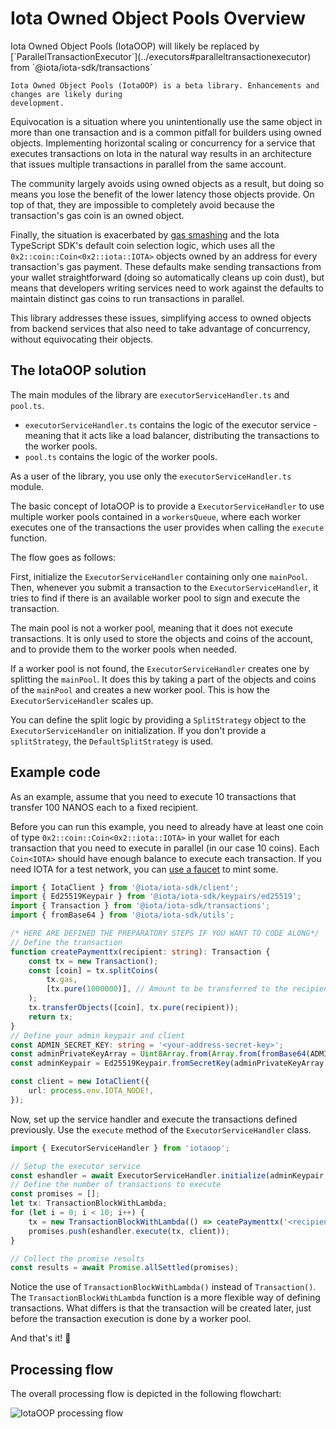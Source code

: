 # Iota Owned Object Pools Overview


<Callout type="warning">
	Iota Owned Object Pools (IotaOOP) will likely be replaced by
	[`ParallelTransactionExecutor`](../executors#paralleltransactionexecutor) from
	`@iota/iota-sdk/transactions`

    Iota Owned Object Pools (IotaOOP) is a beta library. Enhancements and changes are likely during
    development.

</Callout>

Equivocation is a situation where you unintentionally use the same object in more than one
transaction and is a common pitfall for builders using owned objects. Implementing horizontal
scaling or concurrency for a service that executes transactions on Iota in the natural way results
in an architecture that issues multiple transactions in parallel from the same account.

The community largely avoids using owned objects as a result, but doing so means you lose the
benefit of the lower latency those objects provide. On top of that, they are impossible to
completely avoid because the transaction's gas coin is an owned object.

Finally, the situation is exacerbated by
[gas smashing](https://docs.iota.org/concepts/transactions/gas-smashing) and the Iota TypeScript
SDK's default coin selection logic, which uses all the `0x2::coin::Coin<0x2::iota::IOTA>` objects
owned by an address for every transaction's gas payment. These defaults make sending transactions
from your wallet straightforward (doing so automatically cleans up coin dust), but means that
developers writing services need to work against the defaults to maintain distinct gas coins to run
transactions in parallel.

This library addresses these issues, simplifying access to owned objects from backend services that
also need to take advantage of concurrency, without equivocating their objects.

## The IotaOOP solution

The main modules of the library are `executorServiceHandler.ts` and `pool.ts`.

-   `executorServiceHandler.ts` contains the logic of the executor service - meaning that it acts
    like a load balancer, distributing the transactions to the worker pools.
-   `pool.ts` contains the logic of the worker pools.

As a user of the library, you use only the `executorServiceHandler.ts` module.

The basic concept of IotaOOP is to provide a `ExecutorServiceHandler` to use multiple worker pools
contained in a `workersQueue`, where each worker executes one of the transactions the user provides
when calling the `execute` function.

The flow goes as follows:

First, initialize the `ExecutorServiceHandler` containing only one `mainPool`. Then, whenever you
submit a transaction to the `ExecutorServiceHandler`, it tries to find if there is an available
worker pool to sign and execute the transaction.

The main pool is not a worker pool, meaning that it does not execute transactions. It is only used
to store the objects and coins of the account, and to provide them to the worker pools when needed.

If a worker pool is not found, the `ExecutorServiceHandler` creates one by splitting the `mainPool`.
It does this by taking a part of the objects and coins of the `mainPool` and creates a new worker
pool. This is how the `ExecutorServiceHandler` scales up.

You can define the split logic by providing a `SplitStrategy` object to the `ExecutorServiceHandler`
on initialization. If you don't provide a `splitStrategy`, the `DefaultSplitStrategy` is used.

## Example code

As an example, assume that you need to execute 10 transactions that transfer 100 NANOS each to a
fixed recipient.

Before you can run this example, you need to already have at least one coin of type
`0x2::coin::Coin<0x2::iota::IOTA>` in your wallet for each transaction that you need to execute in
parallel (in our case 10 coins). Each `Coin<IOTA>` should have enough balance to execute each
transaction. If you need IOTA for a test network, you can
[use a faucet](https://docs.iota.org/guides/developer/getting-started/get-coins) to mint some.

```ts
import { IotaClient } from '@iota/iota-sdk/client';
import { Ed25519Keypair } from '@iota/iota-sdk/keypairs/ed25519';
import { Transaction } from '@iota/iota-sdk/transactions';
import { fromBase64 } from '@iota/iota-sdk/utils';

/* HERE ARE DEFINED THE PREPARATORY STEPS IF YOU WANT TO CODE ALONG*/
// Define the transaction
function createPaymenttx(recipient: string): Transaction {
    const tx = new Transaction();
    const [coin] = tx.splitCoins(
        tx.gas,
        [tx.pure(1000000)], // Amount to be transferred to the recipient
    );
    tx.transferObjects([coin], tx.pure(recipient));
    return tx;
}
// Define your admin keypair and client
const ADMIN_SECRET_KEY: string = '<your-address-secret-key>';
const adminPrivateKeyArray = Uint8Array.from(Array.from(fromBase64(ADMIN_SECRET_KEY)));
const adminKeypair = Ed25519Keypair.fromSecretKey(adminPrivateKeyArray.slice(1));

const client = new IotaClient({
    url: process.env.IOTA_NODE!,
});
```

Now, set up the service handler and execute the transactions defined previously. Use the `execute`
method of the `ExecutorServiceHandler` class.

```ts
import { ExecutorServiceHandler } from 'iotaoop';

// Setup the executor service
const eshandler = await ExecutorServiceHandler.initialize(adminKeypair, client);
// Define the number of transactions to execute
const promises = [];
let tx: TransactionBlockWithLambda;
for (let i = 0; i < 10; i++) {
    tx = new TransactionBlockWithLambda(() => ceatePaymenttx('<recipient-address>'));
    promises.push(eshandler.execute(tx, client));
}

// Collect the promise results
const results = await Promise.allSettled(promises);
```

Notice the use of `TransactionBlockWithLambda()` instead of `Transaction()`. The
`TransactionBlockWithLambda` function is a more flexible way of defining transactions. What differs
is that the transaction will be created later, just before the transaction execution is done by a
worker pool.

And that's it! 🚀

## Processing flow

The overall processing flow is depicted in the following flowchart:

![IotaOOP processing flow](/iota-exec-handler-flowchart.png)
